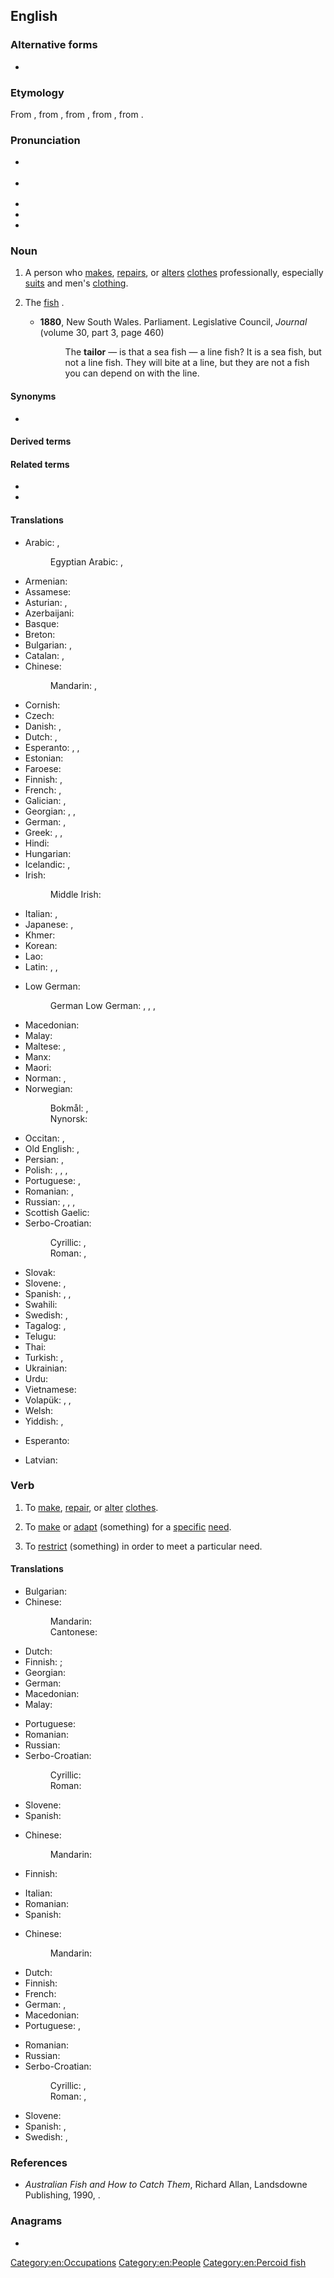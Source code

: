 {{also|Tailor}}
==English==
{{wikipedia}}

===Alternative forms===
* {{l|en|tailour}} {{qualifier|obsolete}}

===Etymology===
From {{etyl|xno|en}} {{m|fro|taillour}}, from {{etyl|fro|en}} {{m|fro|tailleor}}, from {{m|fro|taillier}}, from {{etyl|LL.|en}} {{m|la|talio}}, from {{etyl|la|en}} {{m|la|talea||a cutting}}.

===Pronunciation===
* {{a|GenAm}} {{IPA|en|/ˈteɪlɚ/}}
* {{a|RP}} {{IPA|en|/ˈteɪlə/}}
* {{audio|en|en-us-tailor.ogg|Audio (US)}}
* {{homophones|en|tailer}}
* {{rhymes|en|eɪlə(ɹ)}}

===Noun===
{{en-noun}}

# A person who [[make]]s, [[repair]]s, or [[alter]]s [[clothes]] professionally, especially [[suit]]s and men's [[clothing]].
#: {{ux|en|He works as a '''tailor''' on Swanston Street.}}
# {{lb|en|Australia}} The [[fish]] {{taxlink|Pomatomus saltatrix|species|noshow=1}}.
#* '''1880''', New South Wales. Parliament. Legislative Council, ''Journal'' (volume 30, part 3, page 460)
#*: The '''tailor''' — is that a sea fish — a line fish? It is a sea fish, but not a line fish. They will bite at a line, but they are not a fish you can depend on with the line.

====Synonyms====
* {{sense|fish}} {{l|en|bluefish}}

====Derived terms====
{{der3|en|tailorbird
|tailoress
|tailor-fashion
|tailor-made
|tailor-make
|tailor's chalk
|tailor's dummy
}}

====Related terms====
* {{l|en|dressmaker}}
* {{l|en|seamster}}

====Translations====
{{trans-top|person who makes, repairs, or alters clothing as profession}}
* Arabic: {{t|ar|خَيَّاط|m}}, {{t|ar|تَرْزِي|m}}
*: Egyptian Arabic: {{t|arz|خياط|m|tr=ḵayāṭ|sc=Arab}}, {{t|arz|ترزي|m|tr=tarzī|sc=Arab}}
* Armenian: {{t+|hy|դերձակ}}
* Assamese: {{t|as|দৰ্জী}}
* Asturian: {{t|ast|xastre|m}}, {{t|ast|sastre|m}}
* Azerbaijani: {{t+|az|dərzi}}
* Basque: {{t+|eu|jostun}}
* Breton: {{t+|br|kemener}}
* Bulgarian: {{t+|bg|абаджи́я|m}}, {{t|bg|абаджи́йка|f}}
* Catalan: {{t+|ca|sastre|m}}, {{t+|ca|sastressa|f}}
* Chinese:
*: Mandarin: {{t+|cmn|裁縫|sc=Hani}}, {{t+|cmn|裁缝|tr=cáifeng|sc=Hani}}
* Cornish: {{t|kw|tregher|m}}
* Czech: {{t+|cs|krejčí|m}}
* Danish: {{t+|da|skrædder|c}}, {{t|da|skrædderske|c}} {{q|female}}
* Dutch: {{t+|nl|kleermaker|m}}, {{t+|nl|kleermaakster|f}}
* Esperanto: {{t+|eo|tajloro}}, {{t|eo|virtajloro}} {{q|male}}, {{t|eo|tajlorino}} {{q|female}}
* Estonian: {{t|et|rätsep}}
* Faroese: {{t|fo|skraddari|m}}
* Finnish: {{t+|fi|räätäli}}, {{t+|fi|vaatturi}}
* French: {{t+|fr|tailleur|m}}, {{t+|fr|tailleuse|f}}
* Galician: {{t+|gl|xastre|m}}, {{t+|gl|alfaiate|m}}
* Georgian: {{t|ka|მკერავი}}, {{t|ka|მკერავი}}, {{t|ka|თერძი}}
* German: {{t+|de|Schneider|m}}, {{t+|de|Schneiderin|f}}
* Greek: {{t+|el|ράπτης|m}}, {{t+|el|ράφτης|m}}, {{t+|el|μόδιστρος|m}} {{t+|el|μοδίστρα|f}}
* Hindi: {{t|hi|दर्ज़ी|m}}
* Hungarian: {{t+|hu|szabó}}
* Icelandic: {{t+|is|klæðskeri|m}}, {{t|is|skraddari|m}}
* Irish: {{t|ga|táilliúir|m}}
*: Middle Irish: {{t|mga|táilliúr|m}}
* Italian: {{t+|it|sarto|m}}, {{t+|it|sarta|f}}
* Japanese: {{t+|ja|仕立て屋|tr=したてや, shitateya|sc=Jpan}}, {{t+|ja|テーラー|tr=tērā|sc=Jpan}}
* Khmer: {{t-needed|km}}
* Korean: {{t+|ko|재단사}}
* Lao: {{t|lo|ຊ່າງຕັດເຄື່ອງຜູ້ຊາຍ}}
* Latin: {{t|la|sartor|m}}, {{t|la|sartrīx|f}}, {{t|la|scissor|m}}
{{trans-mid}}
* Low German:
*: German Low German: {{t|nds-de|Snieder|m}}, {{t|nds-de|Sniederin|f}}, {{t|nds-de|Sniedersch|f}}, {{t|nds-de|Sniedersche|f}}
* Macedonian: {{t|mk|кројач|m}}
* Malay: {{t|ms|tukang jahit}}
* Maltese: {{t|mt|ħajjat|m}}, {{t|mt|ħajjata|f}}
* Manx: {{t|gv|thalhear|m}}
* Maori: {{t|mi|kaitui}}
* Norman: {{t|nrf|couôtuthyi|m}} {{qualifier|Jersey}}, {{t|nrf|couôtuthiéthe|f}} {{q|Jersey}}
* Norwegian:
*: Bokmål: {{t|no|skredder|m}}, {{t|no|skredderske|f}}
*: Nynorsk: {{t|nn|skreddar|m}}
* Occitan: {{t+|oc|sartre|m}}, {{t|oc|sastre|m}}
* Old English: {{t|ang|sēamere|m}}, {{t|ang|sēamestre|f}}
* Persian: {{t+|fa|درزی|tr=darzi|sc=fa-Arab}}, {{t+|fa|خیاط|tr=xayyât|sc=fa-Arab}}
* Polish: {{t+|pl|krawiec|m}}, {{t+|pl|krawcowa|f}}, {{t+|pl|krawczyni|f}} {{q|regional}}, {{t+|pl|szwoczka|f}} {{q|Cieszyn Silesia}}
* Portuguese: {{t+|pt|alfaiate|m}}, {{t+|pt|alfaiata|f}}
* Romanian: {{t+|ro|croitor|m}}, {{t+|ro|croitoreasă|f}}
* Russian: {{t+|ru|портно́й|m}}, {{t+|ru|портни́ха|f}}, {{t+|ru|швец|m}}, {{t+|ru|швея́|f}}
* Scottish Gaelic: {{t|gd|tàillear|m}}
* Serbo-Croatian:
*: Cyrillic: {{t|sh|кројач|m}}, {{t|sh|кројачица|f}}
*: Roman: {{t+|sh|krojač|m}}, {{t+|sh|krojačica|f}}
* Slovak: {{t|sk|krajčír|m}}
* Slovene: {{t+|sl|krojáč|m}}, {{t|sl|krojáčica|f}}
* Spanish: {{t+|es|sastre|m|f}}, {{t+|es|modisto|m}}, {{t|es|modista|m|f}}
* Swahili: {{t|sw|mshonaji}}
* Swedish: {{t+|sv|skräddare|c}}, {{t|sv|skrädderska|c}} {{q|female}}
* Tagalog: {{t|tl|mananahi}}, {{t|tl|sastre}}
* Telugu: {{t+|te|దర్జీ}}
* Thai: {{t|th|ช่างตัดเสื้อ}}
* Turkish: {{t+|tr|terzi}}, {{t+|tr|dikişçi}}
* Ukrainian: {{t+|uk|краве́ць|m}}
* Urdu: {{t|ur|درزی|m|tr=darzī|sc=ur-Arab}}
* Vietnamese: {{t+|vi|thợ may}}
* Volapük: {{t+|vo|skrädan}}, {{t|vo|hiskrädan}} {{q|male}}, {{t|vo|jiskrädan}} {{q|female}}
* Welsh: {{t|cy|teiliwr|m}}
* Yiddish: {{t|yi|שנײַדער|m}}, {{t|yi|שנײַדערקע|f}}
{{trans-bottom}}

{{trans-see|''Pomatomus saltatrix''|bluefish}}

{{checktrans-top}}
* Esperanto: {{t+check|eo|kudristo}}
{{trans-mid}}
* Latvian: {{t-check|lv|drēbnieks}}
{{trans-bottom}}

===Verb===
{{en-verb}}

# {{lb|en|ambitransitive}} To [[make]], [[repair]], or [[alter]] [[clothes]].
#: {{ux|en|We can '''tailor''' that jacket for you if you like.}}
# {{lb|en|transitive}} To [[make]] or [[adapt]] (something) for a [[specific]] [[need]].
#: {{ux|en|The website was '''tailored''' to the client's needs.}}
# {{lb|en|transitive}} To [[restrict]] (something) in order to meet a particular need.
#: {{ux|en|a narrowly '''tailored''' law}}

====Translations====
{{trans-top|make, repair, or alter clothing}}
* Bulgarian: {{t+|bg|шия|sc=Cyrl}}
* Chinese:
*: Mandarin: {{t|cmn|量身定做}}
*: Cantonese: {{t|cmn|度身訂造}}

* Dutch: {{t+|nl|kleermaken}}
* Finnish: {{t+|fi|räätälöidä}}; {{t+|fi|korjailla}} {{qualifier|to repair or alter}}
* Georgian: {{t|ka|გაკერავს}}
* German: {{t+|de|schneidern}}
* Macedonian: {{t|mk|крои}}
* Malay: {{t|ms|jahit}}
{{trans-mid}}
* Portuguese: {{t|pt|alfaiatar}}
* Romanian: {{t+|ro|croi}}
* Russian: {{t+|ru|шить}}
* Serbo-Croatian:
*: Cyrillic: {{t|sh|кројити}}
*: Roman: {{t+|sh|krojiti}}
* Slovene: {{t|sl|krojiti}}
* Spanish: {{t+|es|confeccionar}}
{{trans-bottom}}

{{trans-top|adapt for a specific need}}
* Chinese:
*: Mandarin: {{t-needed|cmn}}
* Finnish: {{t+|fi|räätälöidä}}
{{trans-mid}}
* Italian: {{t+|it|calibrare}}
* Romanian: {{t+|ro|adapta}}
* Spanish: {{t-needed|es}}
{{trans-bottom}}

{{trans-top|restrict something to particular need}}
* Chinese:
*: Mandarin: {{t-needed|cmn}}
* Dutch: {{t+|nl|aanpassen}}
* Finnish: {{t+|fi|räätälöidä}}
* French: {{t+|fr|adapter}}
* German: {{t+|de|zuschneiden}}, {{t+|de|anpassen}}
* Macedonian: {{t|mk|скројува}}
* Portuguese: {{t+|pt|adaptar}}, {{t+|pt|ajustar}}
{{trans-mid}}
* Romanian: {{t+|ro|adapta}}
* Russian: {{t+|ru|приспоса́бливать}}
* Serbo-Croatian:
*: Cyrillic: {{t|sh|укројити}}, {{t|sh|кројити}}
*: Roman: {{t|sh|ukrojiti}}, {{t+|sh|krojiti}}
* Slovene: {{t|sl|ukrojiti}}
* Spanish: {{t+|es|adaptar}}, {{t+|es|entallar}}
* Swedish: {{t|sv|skrädarsy}}, {{t+|sv|anpassa}}
{{trans-bottom}}

===References===
* ''Australian Fish and How to Catch Them'', Richard Allan, Landsdowne Publishing, 1990, {{ISBN|1-86302-674-6}}.

===Anagrams===
* {{anagrams|en|a=ailort|Liator|Triola}}

[[Category:en:Occupations]]
[[Category:en:People]]
[[Category:en:Percoid fish]]